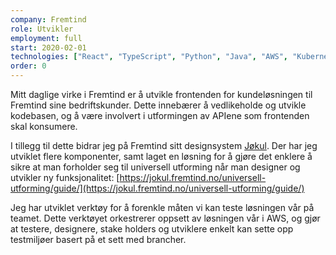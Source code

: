 ```yaml
---
company: Fremtind
role: Utvikler
employment: full
start: 2020-02-01
technologies: ["React", "TypeScript", "Python", "Java", "AWS", "Kubernetes", "OpenShift"]
order: 0
---
```


Mitt daglige virke i Fremtind er å utvikle frontenden for kundeløsningen til Fremtind sine bedriftskunder. Dette innebærer å vedlikeholde og utvikle kodebasen, og å være involvert i utformingen av APIene som frontenden skal konsumere.   

I tillegg til dette bidrar jeg på Fremtind sitt designsystem [Jøkul](https://jokul.fremtind.no). Der har jeg utviklet flere komponenter, samt laget en løsning for å gjøre det enklere å sikre at man forholder seg til universell utforming når man designer og utvikler ny funksjonalitet: [https://jokul.fremtind.no/universell-utforming/guide/](https://jokul.fremtind.no/universell-utforming/guide/)

Jeg har utviklet verktøy for å forenkle måten vi kan teste løsningen vår på teamet. Dette verktøyet orkestrerer oppsett av løsningen vår i AWS, og gjør at testere, designere, stake holders og utviklere enkelt kan sette opp testmiljøer basert på et sett med brancher.
